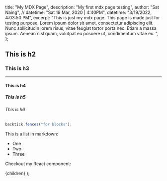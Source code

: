 
  title: "My MDX Page",
  description: "My first mdx page testing",
  author: "Sat Naing",
  // datetime: "Sat 19 Mar, 2020 | 4:40PM",
  datetime: "3/19/2022, 4:03:50 PM",
  excerpt:
    "This is just my mdx page. This page is made just for testing purpose. Lorem ipsum dolor sit amet, consectetur adipiscing elit. Nunc sollicitudin lorem risus, vitae feugiat tortor porta nec. Etiam a massa ipsum. Aenean nisl quam, volutpat eu posuere ut, condimentum vitae ex. ",
};

## This is h2

### This is h3

---

#### This is h4

##### This is h5

###### This is h6

```js
backtick.fences("for blocks");
```

This is a list in markdown:

- One
- Two
- Three

Checkout my React component:

  <BlogLayout meta={meta}>{children}</BlogLayout>
);
